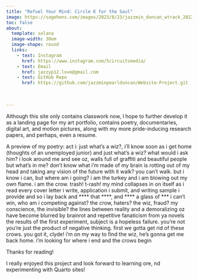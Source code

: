 ```yaml
---
title: "Refuel Your Mind: Circle K for the Soul"
image: https://sagehens.com/images/2023/8/23/jazzmin_duncan_wtrack_2022_23.jpg?width=146
toc: false
about:
  template: solana
  image-width: 30em
  image-shape: round
  links:
    - text: Instagram
      href: https://www.instagram.com/5circuitsmedia/
    - text: Email
      href: jazzyp12.love@gmail.com
    - text: GitHub Repo
      href: https://github.com/jazzminpearlduncan/Website-Project.git
      
    
        
---
```

Although this site only contains classwork now, I hope to further develop it as a landing page for my art portfolio, contains poetry, documentaries, digital art, and motion pictures, along with my more pride-inducing research papers, and perhaps, even a resume. 

A preview of my poetry: 
act i: just what’s a wiz?, i’ll know soon as i get home (thoughts of an unemployed junior)
and just what’s a wiz? 
what would i ask him?
i look around me and see oz,
walls full of graffiti and beautiful people
but what’s in me?
don’t know what i’m made of
my brain is rotting out of my head and taking any vision of the future with it
walk? you can’t walk.
but i know i can, but where am i going?
i am the turkey and i am blowing out my own flame.
i am the crow. trash! t-rash!
my mind collapses in on itself as i read every cover letter i write, application i submit, and writing sample i provide
and so i lay back and **** that ****, and **** a glass of *** 
i can’t win, who am i competing against?
the crow, haters? the wiz, fraud? my conscience, the invisible?
the lines between reality and a demoralizing oz have become blurred by brainrot and repetitive fanaticism from ya novels
the results of the first experiment, subject is a hopeless failure. you’re not you’re just the product of negative thinking. first we gotta get rid of these crows. 
you got it, clyde!
i’m on my way to find the wiz, he’s gonna get me back home.
i’m looking for where i end and the crows begin

Thanks for reading!

I really enjoyed this project and look forward to learning ore, nd experimenting with Quarto sites!


